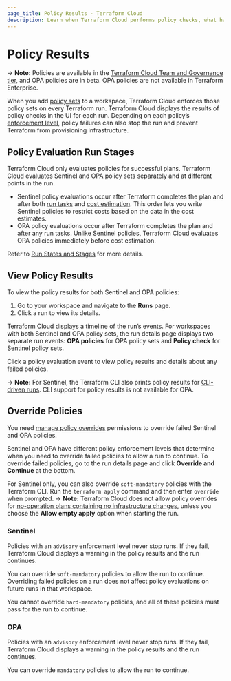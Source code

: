 ```yaml
---
page_title: Policy Results - Terraform Cloud
description: Learn when Terraform Cloud performs policy checks, what happens when policies fail, and how to override failed policies.
---
```


# Policy Results

-> **Note:** Policies are available in the [Terraform Cloud Team and Governance tier](https://www.hashicorp.com/products/terraform/pricing), and OPA policies are in beta. OPA policies are not available in Terraform Enterprise.

When you add [policy sets](/cloud-docs/policy-enforcement/manage-policy-sets) to a workspace, Terraform Cloud enforces those policy sets on every Terraform run. Terraform Cloud displays the results of policy checks in the UI for each run. Depending on each policy’s [enforcement level](/cloud-docs/policy-enforcement/manage-policy-sets#policy-enforcement-levels), policy failures can also stop the run and prevent Terraform from provisioning infrastructure.

## Policy Evaluation Run Stages

Terraform Cloud only evaluates policies for successful plans. Terraform Cloud evaluates Sentinel and OPA policy sets separately and at different points in the run.
- Sentinel policy evaluations occur after Terraform completes the plan and after both [run tasks](/cloud-docs/workspaces/settings/run-tasks) and [cost estimation](/cloud-dodcs/cost-estimation). This order lets you write Sentinel policies to restrict costs based on the data in the cost estimates.
- OPA policy evaluations occur after Terraform completes the plan and after any run tasks. Unlike Sentinel policies, Terraform Cloud evaluates OPA policies immediately before cost estimation.

Refer to [Run States and Stages](/cloud-docs/run/states) for more details.

## View Policy Results

To view the policy results for both Sentinel and OPA policies:
1. Go to your workspace and navigate to the **Runs** page.
1. Click a run to view its details.

Terraform Cloud displays a timeline of the run’s events. For workspaces with both Sentinel and OPA policy sets, the run details page displays two separate run events: **OPA policies** for OPA policy sets and **Policy check** for Sentinel policy sets.

Click a policy evaluation event to view policy results and details about any failed policies.

-> **Note:** For Sentinel, the Terraform CLI also prints policy results for [CLI-driven runs](/cloud-docs/run/cli). CLI support for policy results is not available for OPA.

## Override Policies

You need [manage policy overrides](/cloud-docs/users-teams-organizations/permissions#manage-policy-overrides) permissions to override failed Sentinel and OPA policies.

Sentinel and OPA have different policy enforcement levels that determine when you need to override failed policies to allow a run to continue.
To override failed policies, go to the run details page and click **Override and Continue** at the bottom.

For Sentinel only, you can also override `soft-mandatory` policies with the Terraform CLI. Run the `terraform apply` command and then enter `override` when prompted.
-> **Note:** Terraform Cloud does not allow policy overrides for [no-operation plans containing no infrastructure changes](/cloud-docs/run/modes-and-options#allow-empty-apply), unless you choose the **Allow empty apply** option when starting the run. 
### Sentinel

Policies with an `advisory` enforcement level never stop runs. If they fail, Terraform Cloud displays a warning in the policy results and the run continues.

You can override `soft-mandatory` policies to allow the run to continue. Overriding failed policies on a run does not affect policy evaluations on future runs in that workspace.

You cannot override `hard-mandatory` policies, and all of these policies must pass for the run to continue.


### OPA

Policies with an `advisory` enforcement level never stop runs. If they fail, Terraform Cloud displays a warning in the policy results and the run continues.

You can override `mandatory` policies to allow the run to continue.

